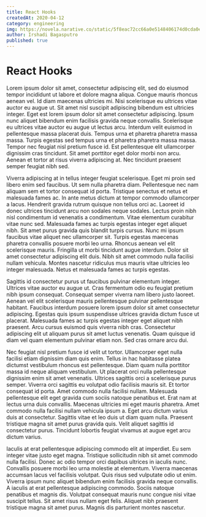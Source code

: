 ```yaml
---
title: React Hooks
createdAt: 2020-04-12
category: engineering
img: https://novela.narative.co/static/5f8eac72cc66a0e5148406174d0cda0e/0acdf/hero-2.webp
author: Irshadi Bagasputro
published: true
---
```


# React Hooks

Lorem ipsum dolor sit amet, consectetur adipiscing elit, sed do eiusmod tempor incididunt ut labore et dolore magna aliqua. Congue mauris rhoncus aenean vel. Id diam maecenas ultricies mi. Nisi scelerisque eu ultrices vitae auctor eu augue ut. Sit amet nisl suscipit adipiscing bibendum est ultricies integer. Eget est lorem ipsum dolor sit amet consectetur adipiscing. Ipsum nunc aliquet bibendum enim facilisis gravida neque convallis. Scelerisque eu ultrices vitae auctor eu augue ut lectus arcu. Interdum velit euismod in pellentesque massa placerat duis. Tempus urna et pharetra pharetra massa massa. Turpis egestas sed tempus urna et pharetra pharetra massa massa. Tempor nec feugiat nisl pretium fusce id. Est pellentesque elit ullamcorper dignissim cras tincidunt. Sit amet porttitor eget dolor morbi non arcu. Aenean et tortor at risus viverra adipiscing at. Nec tincidunt praesent semper feugiat nibh sed.

Viverra adipiscing at in tellus integer feugiat scelerisque. Eget mi proin sed libero enim sed faucibus. Ut sem nulla pharetra diam. Pellentesque nec nam aliquam sem et tortor consequat id porta. Tristique senectus et netus et malesuada fames ac. In ante metus dictum at tempor commodo ullamcorper a lacus. Hendrerit gravida rutrum quisque non tellus orci ac. Laoreet id donec ultrices tincidunt arcu non sodales neque sodales. Lectus proin nibh nisl condimentum id venenatis a condimentum. Vitae elementum curabitur vitae nunc sed. Malesuada fames ac turpis egestas integer eget aliquet nibh. Sit amet purus gravida quis blandit turpis cursus. Nunc mi ipsum faucibus vitae aliquet nec ullamcorper sit. Turpis egestas maecenas pharetra convallis posuere morbi leo urna. Rhoncus aenean vel elit scelerisque mauris. Fringilla ut morbi tincidunt augue interdum. Dolor sit amet consectetur adipiscing elit duis. Nibh sit amet commodo nulla facilisi nullam vehicula. Montes nascetur ridiculus mus mauris vitae ultricies leo integer malesuada. Netus et malesuada fames ac turpis egestas.

Sagittis id consectetur purus ut faucibus pulvinar elementum integer. Ultrices vitae auctor eu augue ut. Cras fermentum odio eu feugiat pretium nibh ipsum consequat. Consequat semper viverra nam libero justo laoreet. Aenean vel elit scelerisque mauris pellentesque pulvinar pellentesque habitant. Faucibus interdum posuere lorem ipsum dolor sit amet consectetur adipiscing. Egestas quis ipsum suspendisse ultrices gravida dictum fusce ut placerat. Malesuada fames ac turpis egestas integer eget aliquet nibh praesent. Arcu cursus euismod quis viverra nibh cras. Consectetur adipiscing elit ut aliquam purus sit amet luctus venenatis. Quam quisque id diam vel quam elementum pulvinar etiam non. Sed cras ornare arcu dui.

Nec feugiat nisl pretium fusce id velit ut tortor. Ullamcorper eget nulla facilisi etiam dignissim diam quis enim. Tellus in hac habitasse platea dictumst vestibulum rhoncus est pellentesque. Diam quam nulla porttitor massa id neque aliquam vestibulum. Ut placerat orci nulla pellentesque dignissim enim sit amet venenatis. Ultrices sagittis orci a scelerisque purus semper. Viverra orci sagittis eu volutpat odio facilisis mauris sit. Et tortor consequat id porta. Amet commodo nulla facilisi nullam. Malesuada pellentesque elit eget gravida cum sociis natoque penatibus et. Erat nam at lectus urna duis convallis. Maecenas ultricies mi eget mauris pharetra. Amet commodo nulla facilisi nullam vehicula ipsum a. Eget arcu dictum varius duis at consectetur. Sagittis vitae et leo duis ut diam quam nulla. Praesent tristique magna sit amet purus gravida quis. Velit aliquet sagittis id consectetur purus. Tincidunt lobortis feugiat vivamus at augue eget arcu dictum varius.

Iaculis at erat pellentesque adipiscing commodo elit at imperdiet. Eu sem integer vitae justo eget magna. Tristique sollicitudin nibh sit amet commodo nulla facilisi. Donec ac odio tempor orci dapibus ultrices in iaculis nunc. Convallis posuere morbi leo urna molestie at elementum. Viverra maecenas accumsan lacus vel facilisis volutpat. Quis risus sed vulputate odio ut enim. Viverra ipsum nunc aliquet bibendum enim facilisis gravida neque convallis. A iaculis at erat pellentesque adipiscing commodo. Sociis natoque penatibus et magnis dis. Volutpat consequat mauris nunc congue nisi vitae suscipit tellus. Sit amet risus nullam eget felis. Aliquet nibh praesent tristique magna sit amet purus. Magnis dis parturient montes nascetur.
